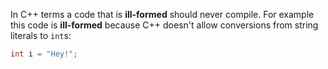 In C++ terms a code that is **ill-formed** should never compile.
For example this code is **ill-formed** because C++ doesn't allow conversions from string literals to `int`s:
```cpp
int i = "Hey!";
```
